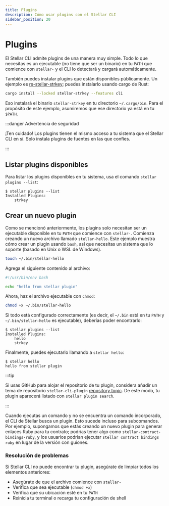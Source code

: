 ```yaml
---
title: Plugins
description: Cómo usar plugins con el Stellar CLI
sidebar_position: 20
---
```


# Plugins

El Stellar CLI admite plugins de una manera muy simple. Todo lo que necesitas es un ejecutable (no tiene que ser un binario) en tu `PATH` que comience con `stellar-` y el CLI lo detectará y cargará automáticamente.

También puedes instalar plugins que están disponibles públicamente. Un ejemplo es [rs-stellar-strkey](https://github.com/stellar/rs-stellar-strkey); puedes instalarlo usando cargo de Rust:

```sh
cargo install --locked stellar-strkey --features cli
```

Eso instalará el binario `stellar-strkey` en tu directorio `~/.cargo/bin`. Para el propósito de este ejemplo, asumiremos que ese directorio ya está en tu `$PATH`.

:::danger Advertencia de seguridad

¡Ten cuidado! Los plugins tienen el mismo acceso a tu sistema que el Stellar CLI en sí. Solo instala plugins de fuentes en las que confíes.

:::

## Listar plugins disponibles

Para listar los plugins disponibles en tu sistema, usa el comando `stellar plugins --list`:

```console
$ stellar plugins --list
Installed Plugins:
    strkey
```

## Crear un nuevo plugin

Como se mencionó anteriormente, los plugins solo necesitan ser un ejecutable disponible en tu `PATH` que comience con `stellar-`. Comienza creando un nuevo archivo llamado `stellar-hello`. Este ejemplo muestra cómo crear un plugin usando `bash`, así que necesitas un sistema que lo soporte (basado en Unix o WSL de Windows).

```sh
touch ~/.bin/stellar-hello
```

Agrega el siguiente contenido al archivo:

```bash
#!/usr/bin/env bash

echo "hello from stellar plugin"
```

Ahora, haz el archivo ejecutable con `chmod`:

```sh
chmod +x ~/.bin/stellar-hello
```

Si todo está configurado correctamente (es decir, el `~/.bin` está en tu `PATH` y `~/.bin/stellar-hello` es ejecutable), deberías poder encontrarlo:

```console
$ stellar plugins --list
Installed Plugins:
    hello
    strkey
```

Finalmente, puedes ejecutarlo llamando a `stellar hello`:

```console
$ stellar hello
hello from stellar plugin
```

:::tip

Si usas GitHub para alojar el repositorio de tu plugin, considera añadir un tema de repositorio `stellar-cli-plugin` [repository topic](https://docs.github.com/en/repositories/managing-your-repositorys-settings-and-features/customizing-your-repository/classifying-your-repository-with-topics). De este modo, tu plugin aparecerá listado con `stellar plugin search`.

:::

Cuando ejecutas un comando y no se encuentra un comando incorporado, el CLI de Stellar busca un plugin. Esto sucede incluso para subcomandos. Por ejemplo, supongamos que estás creando un nuevo plugin para generar enlaces Ruby para tu contrato; podrías tener algo como `stellar-contract-bindings-ruby`, y los usuarios podrían ejecutar `stellar contract bindings ruby` en lugar de la versión con guiones.

### Resolución de problemas

Si Stellar CLI no puede encontrar tu plugin, asegúrate de limpiar todos los elementos anteriores:

- Asegúrate de que el archivo comience con `stellar-`
- Verifica que sea ejecutable (`chmod +x`)
- Verifica que su ubicación esté en tu `PATH`
- Reinicia tu terminal o recarga tu configuración de shell

